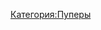 {{Инфобокс для пуперов
|title2=Nigevara
|image3=[[Файл:Nigevara.jpg|thumb]]
|сферы_творчества=RYTP
|год_начала=2012 год
|image4=
|имя_фамилия=Никита
|дата_рождения=
|место_проживания=
|ссылки=
*[https://www.youtube.com/user/nigevara YouTube]
*[https://www.youtube.com/user/gefalShit Альт. канал]
*[https://vk.com/nigevara Группа ВК]
}}
[[Категория:Пуперы]]